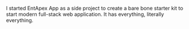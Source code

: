 I started EntApex App as a side project to create a bare bone starter kit to start modern full-stack web application. It has everything, literally everything.